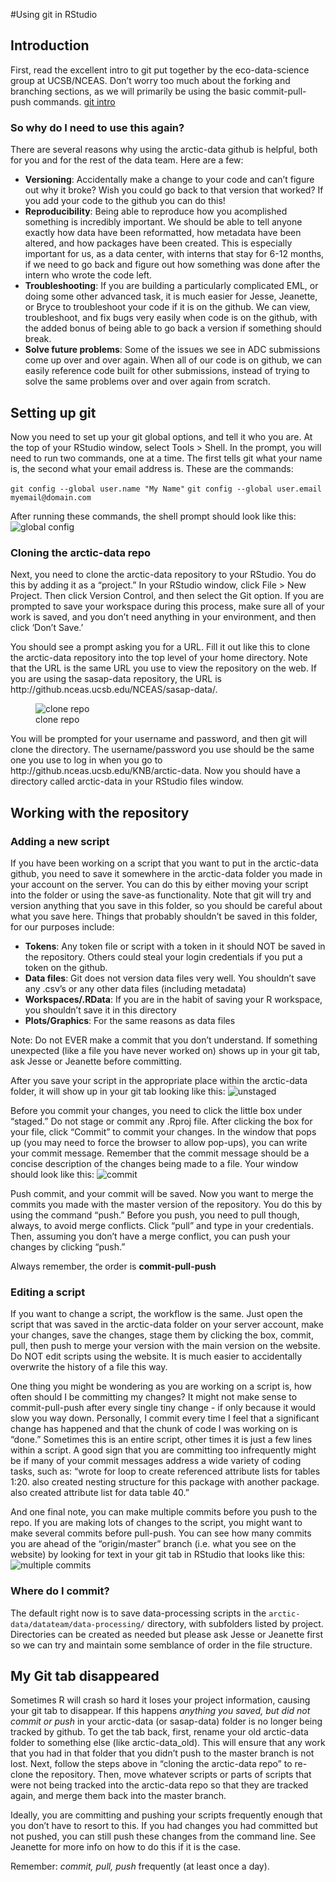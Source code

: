#Using git in RStudio

## Introduction

First, read the excellent intro to git put together by the eco-data-science group at UCSB/NCEAS. Don't worry too much about the forking and branching sections, as we will primarily be using the basic commit-pull-push commands.
[git intro](https://github.com/eco-data-science/github-intro-2/blob/master/index.pdf)

### So why do I need to use this again?

There are several reasons why using the arctic-data github is helpful, both for you and for the rest of the data team. Here are a few:

* **Versioning**: Accidentally make a change to your code and can't figure out why it broke? Wish you could go back to that version that worked? If you add your code to the github you can do this!
* **Reproducibility**: Being able to reproduce how you acomplished something is incredibly important. We should be able to tell anyone exactly how data have been reformatted, how metadata have been altered, and how packages have been created. This is especially important for us, as a data center, with interns that stay for 6-12 months, if we need to go back and figure out how something was done after the intern who wrote the code left.
* **Troubleshooting**: If you are building a particularly complicated EML, or doing some other advanced task, it is much easier for Jesse, Jeanette, or Bryce to troubleshoot your code if it is on the github. We can view, troubleshoot, and fix bugs very easily when code is on the github, with the added bonus of being able to go back a version if something should break.
* **Solve future problems**: Some of the issues we see in ADC submissions come up over and over again. When all of our code is on github, we can easily reference code built for other submissions, instead of trying to solve the same problems over and over again from scratch.


## Setting up git

Now you need to set up your git global options, and tell it who you are. At the top of your RStudio window, select Tools > Shell. In the prompt, you will need to run two commands, one at a time. The first tells git what your name is, the second what your email address is. These are the commands:

`git config --global user.name "My Name"`
`git config --global user.email myemail@domain.com`

After running these commands, the shell prompt should look like this:
![global config](images/shell_config.jpeg)

### Cloning the arctic-data repo

Next, you need to clone the arctic-data repository to your RStudio. You do this by adding it as a "project." In your RStudio window, click File > New Project. Then click Version Control, and then select the Git option. If you are prompted to save your workspace during this process, make sure all of your work is saved, and you don't need anything in your environment, and then click 'Don't Save.' 

You should see a prompt asking you for a URL. Fill it out like this to clone the arctic-data repository into the top level of your home directory. Note that the URL is the same URL you use to view the repository on the web. If you are using the sasap-data repository, the URL is http://github.nceas.ucsb.edu/NCEAS/sasap-data/.

![clone repo](images/clone_repo.jpeg)

You will be prompted for your username and password, and then git will clone the directory. The username/password you use should be the same one you use to log in when you go to http://github.nceas.ucsb.edu/KNB/arctic-data. Now you should have a directory called arctic-data in your RStudio files window.

## Working with the repository

### Adding a new script
If you have been working on a script that you want to put in the arctic-data github, you need to save it somewhere in the arctic-data folder you made in your account on the server. You can do this by either moving your script into the folder or using the save-as functionality. Note that git will try and version anything that you save in this folder, so you should be careful about what you save here. Things that probably shouldn't be saved in this folder, for our purposes include:

* **Tokens**: Any token file or script with a token in it should NOT be saved in the repository. Others could steal your login credentials if you put a token on the github.
* **Data files**: Git does not version data files very well. You shouldn't save any .csv's or any other data files (including metadata)
* **Workspaces/.RData**: If you are in the habit of saving your R workspace, you shouldn't save it in this directory
* **Plots/Graphics**: For the same reasons as data files

Note: Do not EVER make a commit that you don't understand. If something unexpected (like a file you have never worked on) shows up in your git tab, ask Jesse or Jeanette before committing.

After you save your script in the appropriate place within the arctic-data folder, it will show up in your git tab looking like this:
![unstaged](images/unstaged.jpeg)

Before you commit your changes, you need to click the little box under "staged." Do not stage or commit any .Rproj file. After clicking the box for your file, click "Commit" to commit your changes. In the window that pops up (you may need to force the browser to allow pop-ups), you can write your commit message. Remember that the commit message should be a concise description of the changes being made to a file. Your window should look like this:
![commit](images/commit.jpeg)

Push commit, and your commit will be saved. Now you want to merge the commits you made with the master version of the repository. You do this by using the command "push." Before you push, you need to pull though, always, to avoid merge conflicts. Click "pull" and type in your credentials. Then, assuming you don't have a merge conflict, you can push your changes by clicking "push."

Always remember, the order is **commit-pull-push**

### Editing a script

If you want to change a script, the workflow is the same. Just open the script that was saved in the arctic-data folder on your server account, make your changes, save the changes, stage them by clicking the box, commit, pull, then push to merge your version with the main version on the website. Do NOT edit scripts using the website. It is much easier to accidentally overwrite the history of a file this way.

One thing you might be wondering as you are working on a script is, how often should I be committing my changes? It might not make sense to commit-pull-push after every single tiny change - if only because it would slow you way down. Personally, I commit every time I feel that a significant change has happened and that the chunk of code I was working on is "done." Sometimes this is an entire script, other times it is just a few lines within a script. A good sign that you are committing too infrequently might be if many of your commit messages address a wide variety of coding tasks, such as: "wrote for loop to create referenced attribute lists for tables 1:20. also created nesting structure for this package with another package. also created attribute list for data table 40."

And one final note, you can make multiple commits before you push to the repo. If you are making lots of changes to the script, you might want to make several commits before pull-push. You can see how many commits you are ahead of the "origin/master" branch (i.e. what you see on the website) by looking for text in your git tab in RStudio that looks like this:
![multiple commits](images/multiple_commits.jpeg)

### Where do I commit?

The default right now is to save data-processing scripts in the `arctic-data/datateam/data-processing/` directory, with subfolders listed by project. Directories can be created as needed but please ask Jesse or Jeanette first so we can try and maintain some semblance of order in the file structure. 

## My Git tab disappeared

Sometimes R will crash so hard it loses your project information, causing your git tab to disappear. If this happens *anything you saved, but did not commit or push* in your arctic-data (or sasap-data) folder is no longer being tracked by github. To get the tab back, first, rename your old arctic-data folder to something else (like arctic-data_old). This will ensure that any work that you had in that folder that you didn't push to the master branch is not lost. Next, follow the steps above in "cloning the arctic-data repo" to re-clone the repository. Then, move whatever scripts or parts of scripts that were not being tracked into the arctic-data repo so that they are tracked again, and merge them back into the master branch.

Ideally, you are committing and pushing your scripts frequently enough that you don't have to resort to this. If you had changes you had committed but not pushed, you can still push these changes from the command line. See Jeanette for more info on how to do this if it is the case.

Remember: *commit, pull, push* frequently (at least once a day).
